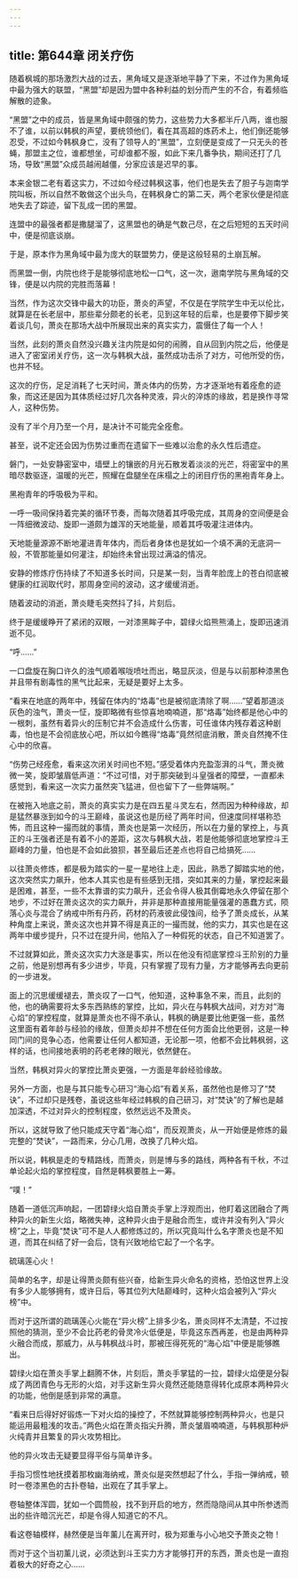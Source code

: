 ```yaml
---
---
---
```

title: 第644章 闭关疗伤
---



随着枫城的那场激烈大战的过去，黑角域又是逐渐地平静了下来，不过作为黑角域中最为强大的联盟，“黑盟”却是因为盟中各种利益的划分而产生的不合，有着频临解散的迹象。

“黑盟”之中的成员，皆是黑角域中颇强的势力，这些势力大多都半斤八两，谁也服不了谁，以前以韩枫的声望，要统领他们，看在其高超的炼药术上，他们倒还能够忍受，不过如今韩枫身亡，没有了领导人的“黑盟”，立刻便是变成了一只无头的苍蝇，那盟主之位，谁都想坐，可却谁都不服，如此下来几番争执，期间还打了几场，导致“黑盟”众成员越闹越僵，分家应该是迟早的事。

本来金银二老有着这实力，不过如今经过韩枫这事，他们也是失去了胆子与迦南学院叫板，所以自然不敢做这个出头鸟，在韩枫身亡的第二天，两个老家伙便是彻底地失去了踪迹，留下乱成一团的黑盟。

连盟中的最强者都是撒腿溜了，这黑盟也的确是气数己尽，在之后短短的五天时间中，便是彻底谈崩。

于是，原本作为黑角域中最为庞大的联盟势力，便是这般轻易的土崩瓦解。

而黑盟一倒，内院也终于是能够彻底地松一口气，这一次，遨南学院与黑角域的交锋，便是以内院的完胜而落幕！

当然，作为这次交锋中最大的功臣，萧炎的声望，不仅是在学院学生中无以伦比，就算是在长老层中，那些辈分颇老的长老，见到这年轻的后辈，也是要停下脚步笑着谈几句，萧炎在那场大战中所展现出来的真实实力，震慑住了每一个人！

当然，此刻的萧炎自然没兴趣关注内院是如何的闹腾，自从回到内院之后，他便是进入了密室闭关疗伤，这一次与韩枫大战，虽然成功击杀了对方，可他所受的伤，也并不轻。

这次的疗伤，足足消耗了七天时间，萧炎体内的伤势，方才逐渐地有着痊愈的迹象，而这还是因为其体质经过好几次各种灵液，异火的淬炼的缘故，若是换作寻常人，这种伤势。

没有了半个月乃至一个月，是决计不可能完全痊愈。

甚至，说不定还会因为伤势过重而在遗留下一些难以治愈的永久性后遗症。

磐门，一处安静密室中，墙壁上的镶嵌的月光石散发着淡淡的光芒，将密室中的黑暗尽数驱逐，温暖的光芒，照耀在盘腿坐在床榻之上的闭目疗伤的黑袍青年身上。

黑袍青年的呼吸极为平和。

一呼一吸间保持着完美的循环节奏，而每次随着其呼吸完成，其周身的空间便是会一阵细微波动、旋即一道颇为雄浑的天地能量，顺着其呼吸灌注进体内。

天地能量源源不断地灌进青年体内，而后者身体也是犹如一个填不满的无底洞一般，不管那能量如何灌注，却始终未曾出现过满溢的情况。

安静的修炼疗伤持续了不知道多长时间，只是某一刻，当青年脸庞上的苍白彻底被健康的红润取代时，那周身空间的波动，这才缓缓消逝。

随着波动的消逝，萧炎睫毛突然抖了抖，片刻后。

终于是缓缓睁开了紧闭的双眼，一对漆黑眸子中，碧绿火焰熊熊涌上，旋即迅速消逝不见。

“呼……”

一口盘旋在胸口许久的浊气顺着喉咙喷吐而出，略显灰淡，但是与以前那种漆黑色并且带有剧毒性的黑气比起来，无疑是要好上太多。

“看来在地底的两年中，残留在体内的“烙毒”也是被彻底清除了啊……”望着那道淡灰色的浊气，萧炎一怔，旋即略微有些惊喜地喃喃道，那“烙毒”始终都是他心中的一根刺，虽然有着异火的压制它并不会造成什么伤害，可任谁体内残存着这种剧毒，怕也是不会彻底放心吧，所以如今瞧得“烙毒”竟然彻底消散，萧炎自然掩不住心中的欣喜。

“伤势己经痊愈，看来这次闭关时间也不短。”感受着体内充盈澎湃的斗气，萧炎微微一笑，旋即皱眉低声道：“不过可惜，对于那突破到斗皇强者的障壁，一直都未感觉到，看来这一次实力虽然突飞猛进，但也留下了一些弊端啊。”

在被拖入地底之前，萧炎的真实实力是在四五星斗灵左右，然而因为种种缘故，却是猛然暴涨到如今的斗王巅峰，虽说这也是历经了两年时间，但速度同样堪称恐怖，而且这种一撮而就的事情，萧炎也是第一次经历，所以在力量的掌控上，与真正的斗王强者还是有着不小的差距，这次与韩枫大战，若是他能够彻底地掌控斗王巅峰的力量，怕也是不会如此狼狈，甚至最后还差点也将自己给搞死……

以往萧炎修炼，都是极为踏实的一星一星地往上走，因此，熟悉了脚踏实地的他，这次突然实力飙升，他本人其实也是有些感到无措，突如其来的力量，掌控起来最是困难，甚至，一些不太靠谱的实力飙升，还会令得人极其倒霉地永久停留在那个地步，不过好在萧炎这次的实力飙升，并非是那种直接用能量强灌的愚蠢方式，陨落心炎与混合了纳戒中所有丹药，药材的药液彼此侵蚀间，给予了萧炎成长，从某种角度上来说，萧炎这次也并算不得是真正的一撮而就，他的实力，其实也是在这两年中缓步提升，只不过在提升间，他陷入了一种假死的状态，自己不知道罢了。

不过就算如此，萧炎这次实力大涨是事实，所以在他没有彻底掌控斗王阶别的力量之前，他是别想再有多少进步，毕竟，只有掌握了现有力量，方才能够再去向更前的一步进发。

面上的沉思缓缓褪去，萧炎叹了一口气，他知道，这种事急不来，而且，此刻的他，也的确需要将太多东西熟练的掌控，比如，异火在与韩枫大战间，对方对“海心焰”的掌控程度，就算是萧炎也不得不承认，韩枫的确是要比他更强一些，虽然这里面有着年龄与经验的缘故，但萧炎却并不想在任何方面会比他更弱，这是一种同门间的竞争心态，他需要让任何人都知道，无论那一项，他都不会比韩枫弱，这样的话，也间接地表明的药老老辣的眼光，依然健在。

当然，韩枫对异火的掌控比萧炎更强，一方面是年龄经验缘故。

另外一方面，也是与其只能专心研习“海心焰”有着关系，虽然他也是修习了“焚诀”，不过却只是残卷，虽说这些年经过韩枫的自己研习，对“焚诀”的了解也是越加深透，不过对异火的控制程度，依然远远不及萧炎。

所以，这就导致了他只能成天守着“海心焰”，而反观萧炎，从一开始便是修炼的最完整的“焚诀”，一路而来，分心几用，改换了几种火焰。

所以说，韩枫是走的专精路线，而萧炎，则是博与多的路线，两种各有千秋，不过单论起火焰的掌控程度，自然是韩枫要胜上一筹。

“噗！”

随着一道低沉声响起，一团碧绿火焰自萧炎手掌上浮观而出，他盯着这团融合了两种异火的新生火焰，略微失神，这种异火由于是融合而生，或许并没有列入“异火榜”之上，毕竟“焚诀”可不是人人都修炼过的，所以究竟叫什么名字萧炎也是不知道，而其在纠结了好一会后，饶有兴致地给它起了一个名字。

硫璃莲心火！

简单的名字，却是让得萧炎颇有些兴奋，给新生异火命名的资格，恐怕这世界上没有多少人能够拥有，或许日后，等其位列大陆巅峰时，这种火焰会被列入“异火榜”中。

而对于这所谓的疏璃莲心火能在“异火榜”上排多少名，萧炎同样不太清楚，不过按照他的猜测，至少不会比药老的骨灵冷火低便是，毕竟这东西再差，也是由两种异火融合而成，那威力，从与韩枫战斗时，那被压得死死的“海心焰”中便是能够瞧出。

碧绿火焰在萧炎手掌上翻腾不休，片刻后，萧炎手掌猛的一拉，碧绿火焰便是分裂成了两团青色与无形的火焰，对手这新生异火竟然还能随意得转化成原本两种异火的功能，他倒是感到非常的满意。

“看来日后得好好锻炼一下对火焰的操控了，不然就算能够控制两种异火，也是只能运用最粗浅的攻击。”两色火焰在萧炎指尖升腾，萧炎皱眉喃喃道，与韩枫那种炉火纯青并且繁复的异火攻势相比。

他的异火攻击无疑要显得平俗与简单许多。

手指习惯性地抚摸着那枚幽海纳戒，萧炎似是突然想起了什么，手指一弹纳戒，顿时一卷漆黑色的古扑卷轴，出观在了其手掌上。

卷轴整体浑圆，犹如一个圆筒般，找不到开启的地方，然而隐隐间从其中所参透而出的些许暗沉光芒，却是令得人知道它的不凡。

看这卷轴模样，赫然便是当年薰儿在离开时，极为郑重与小心地交予萧炎之物！

而对于这个当初薰儿说，必须达到斗王实力方才能够打开的东西，萧炎也是一直抱着极大的好奇之心……